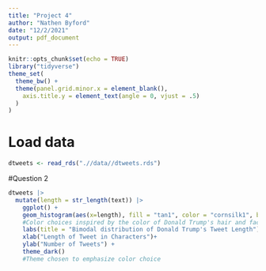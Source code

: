 ---
title: "Project 4"
author: "Nathen Byford"
date: "12/2/2021"
output: pdf_document
---

```{r setup, include=FALSE}
knitr::opts_chunk$set(echo = TRUE)
library("tidyverse")
theme_set(
  theme_bw() +
  theme(panel.grid.minor.x = element_blank(),
    axis.title.y = element_text(angle = 0, vjust = .5)
  )
)
```

# Load data

```{r}
dtweets <- read_rds(".//data//dtweets.rds")
```

#Question 2

```{r}
dtweets |> 
  mutate(length = str_length(text)) |> 
    ggplot() +
    geom_histogram(aes(x=length), fill = "tan1", color = "cornsilk1", binwidth =5) +
    #Color choices inspired by the color of Donald Trump's hair and face
    labs(title = "Bimodal distribution of Donald Trump's Tweet Length") +
    xlab("Length of Tweet in Characters")+
    ylab("Number of Tweets") +
    theme_dark()
    #Theme chosen to emphasize color choice


```


